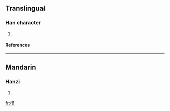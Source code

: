 ==Translingual==
===Han character===
{{Han char|rn=75|rad=木|as=10|sn=14|four=4492<sub>7</sub>|canj=木廿心日 (DTPA)}}
# {{defn|Han|sort=木10}}
====References====
{{Han ref|kx=0545.260|dkj=15309|hdz=21261.080|uh=69C6|ud=27078|bh=E262|bd=57954}}

----
==Mandarin==
===Hanzi===
{{cmn-hanzi|pin=[[dūi]] (dui1), [[xún]] (xun2), [[zhùi]] (zhui4)|wg=tui<sup>1</sup>, hsün<sup>2</sup>, chui<sup>4</sup>}}
# {{defn|Mandarin}}

[[fr:槆]]